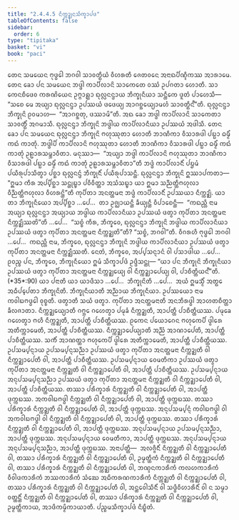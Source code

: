 ```yaml
---
title: "2.4.4.5 ᨶᩥᨠ᩠ᨠᨯ᩠ᨰᨶᩈᩥᨠ᩠ᨡᩣᨸᨴ"
tableOfContents: false
sidebar:
  order: 6
type: "tipitaka"
basket: "vi"
book: "paci"
---
```



<DynamicBreadcrumb />

<Division number="950" book="paci">

<Paragraph number="2923" book="paci">
ᨲᩮᨶ ᩈᨾᨿᩮᨶ ᨻᩩᨴ᩠ᨵᩮᩤ ᨽᨣᩅᩤ ᩈᩣᩅᨲ᩠ᨳᩥᨿᩴ ᩅᩥᩉᩁᨲᩥ ᨩᩮᨲᩅᨶᩮ ᩋᨶᩣᨳᨸᩥᨱ᩠ᨯᩥᨠᩔ ᩋᩣᩁᩣᨾᩮ. ᨲᩮᨶ ᨡᩮᩣ ᨸᨶ ᩈᨾᨿᩮᨶ ᨽᨴ᩠ᨴᩤ ᨠᩣᨸᩥᩃᩣᨶᩦ ᩈᩣᨠᩮᨲᩮ ᩅᩔᩴ ᩏᨸᨣᨲᩣ ᩉᩮᩣᨲᩥ. ᩈᩣ ᨠᩮᨶᨧᩥᨴᩮᩅ ᨠᩁᨱᩦᨿᩮᨶ ᩏᨻ᩠ᨻᩣᩊ᩠ᩉᩣ ᨳᩩᩃᩖᨶᨶ᩠ᨴᩣᨿ ᨽᩥᨠ᩠ᨡᩩᨶᩥᨿᩣ ᩈᨶ᩠ᨲᩥᨠᩮ ᨴᩪᨲᩴ ᨸᩣᩉᩮᩈᩥ—  “ᩈᨧᩮ ᨾᩮ ᩋᨿ᩠ᨿᩣ ᨳᩩᩃᩖᨶᨶ᩠ᨴᩣ ᩏᨸᩔᨿᩴ ᨴᨴᩮᨿ᩠ᨿ ᩋᩣᨣᨧ᩠ᨨᩮᨿ᩠ᨿᩣᨾᩉᩴ ᩈᩣᩅᨲ᩠ᨳᩥᨶ᩺”ᨲᩥ. ᨳᩩᩃᩖᨶᨶ᩠ᨴᩣ ᨽᩥᨠ᩠ᨡᩩᨶᩦ ᩑᩅᨾᩣᩉ—  “ᩋᩣᨣᨧ᩠ᨨᨲᩩ, ᨴᩔᩣᨾᩦ”ᨲᩥ. ᩋᨳ ᨡᩮᩣ ᨽᨴ᩠ᨴᩤ ᨠᩣᨸᩥᩃᩣᨶᩦ ᩈᩣᨠᩮᨲᩣ ᩈᩣᩅᨲ᩠ᨳᩥᩴ ᩋᨣᨾᩣᩈᩥ. ᨳᩩᩃᩖᨶᨶ᩠ᨴᩣ ᨽᩥᨠ᩠ᨡᩩᨶᩦ ᨽᨴ᩠ᨴᩤᨿ ᨠᩣᨸᩥᩃᩣᨶᩥᨿᩣ ᩏᨸᩔᨿᩴ ᩋᨴᩤᩈᩥ. ᨲᩮᨶ ᨡᩮᩣ ᨸᨶ ᩈᨾᨿᩮᨶ ᨳᩩᩃᩖᨶᨶ᩠ᨴᩣ ᨽᩥᨠ᩠ᨡᩩᨶᩦ ᨻᩉᩩᩔᩩᨲᩣ ᩉᩮᩣᨲᩥ ᨽᩣᨱᩥᨠᩣ ᩅᩥᩈᩣᩁᨴᩤ ᨸᨭ᩠ᨭᩣ ᨵᨾ᩠ᨾᩥᩴ ᨠᨳᩴ ᨠᩣᨲᩩᩴ. ᨽᨴ᩠ᨴᩤᨸᩥ ᨠᩣᨸᩥᩃᩣᨶᩦ ᨻᩉᩩᩔᩩᨲᩣ ᩉᩮᩣᨲᩥ ᨽᩣᨱᩥᨠᩣ ᩅᩥᩈᩣᩁᨴᩤ ᨸᨭ᩠ᨭᩣ ᨵᨾ᩠ᨾᩥᩴ ᨠᨳᩴ ᨠᩣᨲᩩᩴ ᩏᩊᩣᩁᩈᨾ᩠ᨽᩣᩅᩥᨲᩣ. ᨾᨶᩩᩔᩣ—  “ᩋᨿ᩠ᨿᩣ ᨽᨴ᩠ᨴᩤ ᨠᩣᨸᩥᩃᩣᨶᩦ ᨻᩉᩩᩔᩩᨲᩣ ᨽᩣᨱᩥᨠᩣ ᩅᩥᩈᩣᩁᨴᩤ ᨸᨭ᩠ᨭᩣ ᨵᨾ᩠ᨾᩥᩴ ᨠᨳᩴ ᨠᩣᨲᩩᩴ ᩏᩊᩣᩁᩈᨾ᩠ᨽᩣᩅᩥᨲᩣ”ᨲᩥ ᨽᨴ᩠ᨴᩴ ᨠᩣᨸᩥᩃᩣᨶᩥᩴ ᨸᨮᨾᩴ ᨸᨿᩥᩁᩩᨸᩣᩈᩥᨲ᩠ᩅᩣ ᨸᨧ᩠ᨨᩣ ᨳᩩᩃᩖᨶᨶ᩠ᨴᩴ ᨽᩥᨠ᩠ᨡᩩᨶᩥᩴ ᨸᨿᩥᩁᩩᨸᩣᩈᨶ᩠ᨲᩥ. ᨳᩩᩃᩖᨶᨶ᩠ᨴᩣ ᨽᩥᨠ᩠ᨡᩩᨶᩦ ᩍᩔᩣᨸᨠᨲᩣ—  “ᩍᨾᩣ ᨠᩥᩁ ᩋᨸ᩠ᨸᩥᨧ᩠ᨨᩣ ᩈᨶ᩠ᨲᩩᨭ᩠ᨮᩣ ᨸᩅᩥᩅᩥᨲ᩠ᨲᩣ ᩋᩈᩴᩈᨭ᩠ᨮᩣ ᨿᩣ ᩍᨾᩣ ᩈᨬ᩠ᨬᨲ᩠ᨲᩥᨻᩉᩩᩃᩣ ᩅᩥᨬ᩠ᨬᨲ᩠ᨲᩥᨻᩉᩩᩃᩣ ᩅᩥᩉᩁᨶ᩠ᨲᩦ”ᨲᩥ ᨠᩩᨸᩥᨲᩣ ᩋᨶᨲ᩠ᨲᨾᨶᩣ ᨽᨴ᩠ᨴᩴ ᨠᩣᨸᩥᩃᩣᨶᩥᩴ ᩏᨸᩔᨿᩣ ᨶᩥᨠ᩠ᨠᨯ᩠ᨰᩥ.
</Paragraph>

<Paragraph number="2924" book="paci">
ᨿᩣ ᨲᩣ ᨽᩥᨠ᩠ᨡᩩᨶᩥᨿᩮᩣ ᩋᨸ᩠ᨸᩥᨧ᩠ᨨᩣ …ᨸᩮ…  ᨲᩣ ᩏᨩ᩠ᨫᩣᨿᨶ᩠ᨲᩥ ᨡᩥᨿ᩠ᨿᨶ᩠ᨲᩥ ᩅᩥᨸᩣᨧᩮᨶ᩠ᨲᩥ—  “ᨠᨳᨬ᩠ᩉᩥ ᨶᩣᨾ ᩋᨿ᩠ᨿᩣ ᨳᩩᩃᩖᨶᨶ᩠ᨴᩣ ᩋᨿ᩠ᨿᩣᨿ ᨽᨴ᩠ᨴᩤᨿ ᨠᩣᨸᩥᩃᩣᨶᩥᨿᩣ ᩏᨸᩔᨿᩴ ᨴᨲ᩠ᩅᩣ ᨠᩩᨸᩥᨲᩣ ᩋᨶᨲ᩠ᨲᨾᨶᩣ ᨶᩥᨠ᩠ᨠᨯ᩠ᨰᩥᩔᨲᩦ”ᨲᩥ …ᨸᩮ…  “ᩈᨧ᩠ᨧᩴ ᨠᩥᩁ, ᨽᩥᨠ᩠ᨡᩅᩮ, ᨳᩩᩃᩖᨶᨶ᩠ᨴᩣ ᨽᩥᨠ᩠ᨡᩩᨶᩦ ᨽᨴ᩠ᨴᩤᨿ ᨠᩣᨸᩥᩃᩣᨶᩥᨿᩣ ᩏᨸᩔᨿᩴ ᨴᨲ᩠ᩅᩣ ᨠᩩᨸᩥᨲᩣ ᩋᨶᨲ᩠ᨲᨾᨶᩣ ᨶᩥᨠ᩠ᨠᨯ᩠ᨰᨲᩦ”ᨲᩥ? “ᩈᨧ᩠ᨧᩴ, ᨽᨣᩅᩤ”ᨲᩥ. ᩅᩥᨣᩁᩉᩥ ᨻᩩᨴ᩠ᨵᩮᩤ ᨽᨣᩅᩤ …ᨸᩮ…  ᨠᨳᨬ᩠ᩉᩥ ᨶᩣᨾ, ᨽᩥᨠ᩠ᨡᩅᩮ, ᨳᩩᩃᩖᨶᨶ᩠ᨴᩣ ᨽᩥᨠ᩠ᨡᩩᨶᩦ ᨽᨴ᩠ᨴᩤᨿ ᨠᩣᨸᩥᩃᩣᨶᩥᨿᩣ ᩏᨸᩔᨿᩴ ᨴᨲ᩠ᩅᩣ ᨠᩩᨸᩥᨲᩣ ᩋᨶᨲ᩠ᨲᨾᨶᩣ ᨶᩥᨠ᩠ᨠᨯ᩠ᨰᩥᩔᨲᩥ. ᨶᩮᨲᩴ, ᨽᩥᨠ᩠ᨡᩅᩮ, ᩋᨸ᩠ᨸᩈᨶ᩠ᨶᩣᨶᩴ ᩅᩤ ᨸᩈᩣᨴᩤᨿ …ᨸᩮ…  ᩑᩅᨬ᩠ᨧ ᨸᨶ, ᨽᩥᨠ᩠ᨡᩅᩮ, ᨽᩥᨠ᩠ᨡᩩᨶᩥᨿᩮᩣ ᩍᨾᩴ ᩈᩥᨠ᩠ᨡᩣᨸᨴᩴ ᩏᨴ᩠ᨴᩥᩈᨶ᩠ᨲᩩ—
</Paragraph>

</Division>
<Division number="951" book="paci">

<Paragraph number="2925" book="paci">
<Emphasis>“ᨿᩣ ᨸᨶ ᨽᩥᨠ᩠ᨡᩩᨶᩦ ᨽᩥᨠ᩠ᨡᩩᨶᩥᨿᩣ ᩏᨸᩔᨿᩴ ᨴᨲ᩠ᩅᩣ ᨠᩩᨸᩥᨲᩣ ᩋᨶᨲ᩠ᨲᨾᨶᩣ ᨶᩥᨠ᩠ᨠᨯ᩠ᨰᩮᨿ᩠ᨿ ᩅᩤ ᨶᩥᨠ᩠ᨠᨯ᩠ᨰᩣᨸᩮᨿ᩠ᨿ ᩅᩤ, ᨸᩣᨧᩥᨲ᩠ᨲᩥᨿᨶ᩺”</Emphasis>ᨲᩥ. (*35*:<Emphasis>90</Emphasis>)
</Paragraph>

</Division>
<Division number="952" book="paci">

<Paragraph number="2926" book="paci">
<Emphasis>ᨿᩣ ᨸᨶᩣ</Emphasis>ᨲᩥ ᨿᩣ ᨿᩣᨴᩥᩈᩣ …ᨸᩮ…  <Emphasis>ᨽᩥᨠ᩠ᨡᩩᨶᩦ</Emphasis>ᨲᩥ …ᨸᩮ…  ᩋᨿᩴ ᩍᨾᩈ᩠ᨾᩥᩴ ᩋᨲ᩠ᨳᩮ ᩋᨵᩥᨸ᩠ᨸᩮᨲᩣ ᨽᩥᨠ᩠ᨡᩩᨶᩦᨲᩥ.
</Paragraph>

<Paragraph number="2927" book="paci">
<Emphasis>ᨽᩥᨠ᩠ᨡᩩᨶᩥᨿᩣ</Emphasis>ᨲᩥ ᩋᨬ᩠ᨬᩣᨿ ᨽᩥᨠ᩠ᨡᩩᨶᩥᨿᩣ. <Emphasis>ᩏᨸᩔᨿᩮᩣ</Emphasis> ᨶᩣᨾ ᨠᩅᩤᨭᨻᨴ᩠ᨵᩮᩤ ᩅᩩᨧ᩠ᨧᨲᩥ. <Emphasis>ᨴᨲ᩠ᩅᩣ</Emphasis>ᨲᩥ ᩈᨿᩴ ᨴᨲ᩠ᩅᩣ. <Emphasis>ᨠᩩᨸᩥᨲᩣ ᩋᨶᨲ᩠ᨲᨾᨶᩣ</Emphasis>ᨲᩥ ᩋᨶᨽᩥᩁᨴ᩠ᨵᩤ ᩋᩣᩉᨲᨧᩥᨲ᩠ᨲᩣ ᨡᩥᩃᨩᩣᨲᩣ.
</Paragraph>

<Paragraph number="2928" book="paci">
<Emphasis>ᨶᩥᨠ᩠ᨠᨯ᩠ᨰᩮᨿ᩠ᨿᩣ</Emphasis>ᨲᩥ ᨣᨻ᩠ᨽᩮ ᨣᩉᩮᨲ᩠ᩅᩣ ᨸᨾᩩᨡᩴ ᨶᩥᨠ᩠ᨠᨯ᩠ᨰᨲᩥ, ᩋᩣᨸᨲ᩠ᨲᩥ ᨸᩣᨧᩥᨲ᩠ᨲᩥᨿᩔ. ᨸᨾᩩᨡᩮ ᨣᩉᩮᨲ᩠ᩅᩣ ᨻᩉᩥ ᨶᩥᨠ᩠ᨠᨯ᩠ᨰᨲᩥ, ᩋᩣᨸᨲ᩠ᨲᩥ ᨸᩣᨧᩥᨲ᩠ᨲᩥᨿᩔ. ᩑᨠᩮᨶ ᨸᨿᩮᩣᨣᩮᨶ ᨻᩉᩩᨠᩮᨸᩥ ᨴ᩠ᩅᩤᩁᩮ ᩋᨲᩥᨠ᩠ᨠᩣᨾᩮᨲᩥ, ᩋᩣᨸᨲ᩠ᨲᩥ ᨸᩣᨧᩥᨲ᩠ᨲᩥᨿᩔ.
</Paragraph>

<Paragraph number="2929" book="paci">
<Emphasis>ᨶᩥᨠ᩠ᨠᨯ᩠ᨰᩣᨸᩮᨿ᩠ᨿᩣ</Emphasis>ᨲᩥ ᩋᨬ᩠ᨬᩴ ᩋᩣᨱᩣᨸᩮᨲᩥ, ᩋᩣᨸᨲ᩠ᨲᩥ ᨸᩣᨧᩥᨲ᩠ᨲᩥᨿᩔ. ᩈᨠᩥᩴ ᩋᩣᨱᨲ᩠ᨲᩣ ᨻᩉᩩᨠᩮᨸᩥ ᨴ᩠ᩅᩤᩁᩮ ᩋᨲᩥᨠ᩠ᨠᩣᨾᩮᨲᩥ, ᩋᩣᨸᨲ᩠ᨲᩥ ᨸᩣᨧᩥᨲ᩠ᨲᩥᨿᩔ.
</Paragraph>

</Division>
<Division number="953" book="paci">

<Paragraph number="2930" book="paci">
ᩏᨸᩈᨾ᩠ᨸᨶ᩠ᨶᩣᨿ ᩏᨸᩈᨾ᩠ᨸᨶ᩠ᨶᩈᨬ᩠ᨬᩣ ᩏᨸᩔᨿᩴ ᨴᨲ᩠ᩅᩣ ᨠᩩᨸᩥᨲᩣ ᩋᨶᨲ᩠ᨲᨾᨶᩣ ᨶᩥᨠ᩠ᨠᨯ᩠ᨰᨲᩥ ᩅᩤ ᨶᩥᨠ᩠ᨠᨯ᩠ᨰᩣᨸᩮᨲᩥ ᩅᩤ, ᩋᩣᨸᨲ᩠ᨲᩥ ᨸᩣᨧᩥᨲ᩠ᨲᩥᨿᩔ. ᩏᨸᩈᨾ᩠ᨸᨶ᩠ᨶᩣᨿ ᩅᩮᨾᨲᩥᨠᩣ ᩏᨸᩔᨿᩴ ᨴᨲ᩠ᩅᩣ ᨠᩩᨸᩥᨲᩣ ᩋᨶᨲ᩠ᨲᨾᨶᩣ ᨶᩥᨠ᩠ᨠᨯ᩠ᨰᨲᩥ ᩅᩤ ᨶᩥᨠ᩠ᨠᨯ᩠ᨰᩣᨸᩮᨲᩥ ᩅᩤ, ᩋᩣᨸᨲ᩠ᨲᩥ ᨸᩣᨧᩥᨲ᩠ᨲᩥᨿᩔ. ᩏᨸᩈᨾ᩠ᨸᨶ᩠ᨶᩣᨿ ᩋᨶᩩᨸᩈᨾ᩠ᨸᨶ᩠ᨶᩈᨬ᩠ᨬᩣ ᩏᨸᩔᨿᩴ ᨴᨲ᩠ᩅᩣ ᨠᩩᨸᩥᨲᩣ ᩋᨶᨲ᩠ᨲᨾᨶᩣ ᨶᩥᨠ᩠ᨠᨯ᩠ᨰᨲᩥ ᩅᩤ ᨶᩥᨠ᩠ᨠᨯ᩠ᨰᩣᨸᩮᨲᩥ ᩅᩤ, ᩋᩣᨸᨲ᩠ᨲᩥ ᨸᩣᨧᩥᨲ᩠ᨲᩥᨿᩔ.
</Paragraph>

<Paragraph number="2931" book="paci">
ᨲᩔᩣ ᨸᩁᩥᨠ᩠ᨡᩣᩁᩴ ᨶᩥᨠ᩠ᨠᨯ᩠ᨰᨲᩥ ᩅᩤ ᨶᩥᨠ᩠ᨠᨯ᩠ᨰᩣᨸᩮᨲᩥ ᩅᩤ, ᩋᩣᨸᨲ᩠ᨲᩥ ᨴᩩᨠ᩠ᨠᨭᩔ. ᩋᨠᩅᩤᨭᨻᨴ᩠ᨵᩤ ᨶᩥᨠ᩠ᨠᨯ᩠ᨰᨲᩥ ᩅᩤ ᨶᩥᨠ᩠ᨠᨯ᩠ᨰᩣᨸᩮᨲᩥ ᩅᩤ, ᩋᩣᨸᨲ᩠ᨲᩥ ᨴᩩᨠ᩠ᨠᨭᩔ. ᨲᩔᩣ ᨸᩁᩥᨠ᩠ᨡᩣᩁᩴ ᨶᩥᨠ᩠ᨠᨯ᩠ᨰᨲᩥ ᩅᩤ ᨶᩥᨠ᩠ᨠᨯ᩠ᨰᩣᨸᩮᨲᩥ ᩅᩤ, ᩋᩣᨸᨲ᩠ᨲᩥ ᨴᩩᨠ᩠ᨠᨭᩔ. ᩋᨶᩩᨸᩈᨾ᩠ᨸᨶ᩠ᨶᩴ ᨠᩅᩤᨭᨻᨴ᩠ᨵᩤ ᩅᩤ ᩋᨠᩅᩤᨭᨻᨴ᩠ᨵᩤ ᩅᩤ ᨶᩥᨠ᩠ᨠᨯ᩠ᨰᨲᩥ ᩅᩤ ᨶᩥᨠ᩠ᨠᨯ᩠ᨰᩣᨸᩮᨲᩥ ᩅᩤ, ᩋᩣᨸᨲ᩠ᨲᩥ ᨴᩩᨠ᩠ᨠᨭᩔ. ᨲᩔᩣ ᨸᩁᩥᨠ᩠ᨡᩣᩁᩴ ᨶᩥᨠ᩠ᨠᨯ᩠ᨰᨲᩥ ᩅᩤ ᨶᩥᨠ᩠ᨠᨯ᩠ᨰᩣᨸᩮᨲᩥ ᩅᩤ, ᩋᩣᨸᨲ᩠ᨲᩥ ᨴᩩᨠ᩠ᨠᨭᩔ. ᩋᨶᩩᨸᩈᨾ᩠ᨸᨶ᩠ᨶᩣᨿ ᩏᨸᩈᨾ᩠ᨸᨶ᩠ᨶᩈᨬ᩠ᨬᩣ, ᩋᩣᨸᨲ᩠ᨲᩥ ᨴᩩᨠ᩠ᨠᨭᩔ. ᩋᨶᩩᨸᩈᨾ᩠ᨸᨶ᩠ᨶᩣᨿ ᩅᩮᨾᨲᩥᨠᩣ, ᩋᩣᨸᨲ᩠ᨲᩥ ᨴᩩᨠ᩠ᨠᨭᩔ. ᩋᨶᩩᨸᩈᨾ᩠ᨸᨶ᩠ᨶᩣᨿ ᩋᨶᩩᨸᩈᨾ᩠ᨸᨶ᩠ᨶᩈᨬ᩠ᨬᩣ, ᩋᩣᨸᨲ᩠ᨲᩥ ᨴᩩᨠ᩠ᨠᨭᩔ.
</Paragraph>

</Division>
<Division number="954" book="paci">

<Paragraph number="2932" book="paci">
ᩋᨶᩣᨸᨲ᩠ᨲᩥ—  ᩋᩃᨩ᩠ᨩᩥᨶᩥᩴ ᨶᩥᨠ᩠ᨠᨯ᩠ᨰᨲᩥ ᩅᩤ ᨶᩥᨠ᩠ᨠᨯ᩠ᨰᩣᨸᩮᨲᩥ ᩅᩤ, ᨲᩔᩣ ᨸᩁᩥᨠ᩠ᨡᩣᩁᩴ ᨶᩥᨠ᩠ᨠᨯ᩠ᨰᨲᩥ ᩅᩤ ᨶᩥᨠ᩠ᨠᨯ᩠ᨰᩣᨸᩮᨲᩥ ᩅᩤ, ᩏᨾ᩠ᨾᨲ᩠ᨲᩥᨠᩴ ᨶᩥᨠ᩠ᨠᨯ᩠ᨰᨲᩥ ᩅᩤ ᨶᩥᨠ᩠ᨠᨯ᩠ᨰᩣᨸᩮᨲᩥ ᩅᩤ, ᨲᩔᩣ ᨸᩁᩥᨠ᩠ᨡᩣᩁᩴ ᨶᩥᨠ᩠ᨠᨯ᩠ᨰᨲᩥ ᩅᩤ ᨶᩥᨠ᩠ᨠᨯ᩠ᨰᩣᨸᩮᨲᩥ ᩅᩤ, ᨽᨱ᩠ᨯᨶᨠᩣᩁᩥᨠᩴ ᨠᩃᩉᨠᩣᩁᩥᨠᩴ ᩅᩥᩅᩤᨴᨠᩣᩁᩥᨠᩴ ᨽᩔᨠᩣᩁᩥᨠᩴ ᩈᩴᨥᩮ ᩋᨵᩥᨠᩁᨱᨠᩣᩁᩥᨠᩴ ᨶᩥᨠ᩠ᨠᨯ᩠ᨰᨲᩥ ᩅᩤ ᨶᩥᨠ᩠ᨠᨯ᩠ᨰᩣᨸᩮᨲᩥ ᩅᩤ, ᨲᩔᩣ ᨸᩁᩥᨠ᩠ᨡᩣᩁᩴ ᨶᩥᨠ᩠ᨠᨯ᩠ᨰᨲᩥ ᩅᩤ ᨶᩥᨠ᩠ᨠᨯ᩠ᨰᩣᨸᩮᨲᩥ ᩅᩤ, ᩋᨶ᩠ᨲᩮᩅᩤᩈᩥᨶᩥᩴ ᩅᩤ ᩈᨴ᩠ᨵᩥᩅᩥᩉᩣᩁᩥᨶᩥᩴ ᩅᩤ ᨶ ᩈᨾ᩠ᨾᩣ ᩅᨲ᩠ᨲᨶ᩠ᨲᩥᩴ ᨶᩥᨠ᩠ᨠᨯ᩠ᨰᨲᩥ ᩅᩤ ᨶᩥᨠ᩠ᨠᨯ᩠ᨰᩣᨸᩮᨲᩥ ᩅᩤ, ᨲᩔᩣ ᨸᩁᩥᨠ᩠ᨡᩣᩁᩴ ᨶᩥᨠ᩠ᨠᨯ᩠ᨰᨲᩥ ᩅᩤ ᨶᩥᨠ᩠ᨠᨯ᩠ᨰᩣᨸᩮᨲᩥ ᩅᩤ, ᩏᨾ᩠ᨾᨲ᩠ᨲᩥᨠᩣᨿ, ᩋᩣᨴᩥᨠᨾ᩠ᨾᩥᨠᩣᨿᩣᨲᩥ.

</Paragraph>
</Division>

<Paragraph number="2933" type="center" book="paci">
ᨸᨬ᩠ᨧᨾᩈᩥᨠ᩠ᨡᩣᨸᨴᩴ ᨶᩥᨭ᩠ᨮᩥᨲᩴ.
</Paragraph>